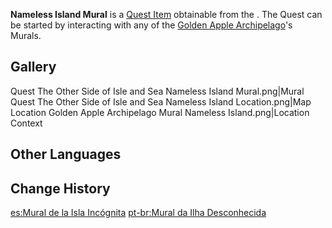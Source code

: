 {{Item Infobox
|id           = 100843
|image        = Item Picture.png
|type         = Quest Items
|group        = Event Items
|description  = A mural that you found on a stone wall on the Nameless Island. It seems to depict a rescue...
|event        = Midsummer Island Adventure
|source1      = Obtained by taking a photo of the mural on the Nameless Island in the [[Golden Apple Archipelago/1.6|Golden Apple Archipelago]]
}}

'''Nameless Island Mural''' is a [[Quest Item]] obtainable from the {{Quest|The Other Side of Isle and Sea}}. The Quest can be started by interacting with any of the [[Golden Apple Archipelago/1.6|Golden Apple Archipelago]]'s Murals.

{{Quote|This group of people must have saved another group on this island.|Paimon, after completing [[The Other Side of Isle and Sea]]}}
{{clr}}
==Gallery==
<gallery>
Quest The Other Side of Isle and Sea Nameless Island Mural.png|Mural
Quest The Other Side of Isle and Sea Nameless Island Location.png|Map Location
Golden Apple Archipelago Mural Nameless Island.png|Location Context
</gallery>

==Other Languages==
{{Other Languages
|default_hidden = 1
|en      = Nameless Island Mural
|zhs     = 无名岛屿的壁画
|zhs_rm  = Wúmíng Dǎoyǔ de Bìhuà
|zht     = 無名島嶼的壁畫
|zht_rm  = Wúmíng Dǎoyǔ de Bìhuà
|ja      = 名無し島の壁画
|ja_rm   = Nanashijima no Hekiga{{Assumed}}
|ko      = 이름 없는 섬의 벽화
|ko_rm   = Ireum Eomneun Seom-ui Byeokwa
|es      = Mural de la Isla Incógnita
|fr      = Fresque d'île anonyme
|ru      = Рисунок с Безымянного острова
|th      = ภาพวาดฝาผนังเกาะนิรนาม
|th_rm   = 
|vi      = Bích Họa Đảo Không Tên
|de      = Wandmalerei der namenlosen Insel
|id      = Mural Nameless Island
|pt      = Mural da Ilha Desconhecida
|tr      = İsimsiz Ada Duvar Resmi
|it      = Murale dell'Isola sconosciuta
}}

==Change History==
{{Change History|1.6}}

[[es:Mural de la Isla Incógnita]]
[[pt-br:Mural da Ilha Desconhecida]]
